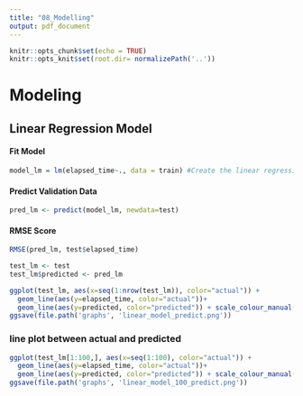 ```yaml
---
title: "08_Modelling"
output: pdf_document
---
```



```r
knitr::opts_chunk$set(echo = TRUE)
knitr::opts_knit$set(root.dir= normalizePath('..'))
```


# Modeling


## Linear Regression Model

#### Fit Model
```r
model_lm = lm(elapsed_time~., data = train) #Create the linear regression
```


#### Predict Validation Data
```r
pred_lm <- predict(model_lm, newdata=test)
```

#### RMSE Score


```r
RMSE(pred_lm, test$elapsed_time)
```

```r
test_lm <- test
test_lm$predicted <- pred_lm 
```


```r
ggplot(test_lm, aes(x=seq(1:nrow(test_lm)), color="actual")) + 
  geom_line(aes(y=elapsed_time, color="actual"))+
  geom_line(aes(y=predicted, color="predicted")) + scale_colour_manual(values= c("actual"="green", "predicted"="red"))
ggsave(file.path('graphs', 'linear_model_predict.png'))
```

### line plot between actual  and predicted
```r
ggplot(test_lm[1:100,], aes(x=seq(1:100), color="actual")) + 
  geom_line(aes(y=elapsed_time, color="actual"))+
  geom_line(aes(y=predicted, color="predicted")) + scale_colour_manual(values= c("actual"="green", "predicted"="red"))
ggsave(file.path('graphs', 'linear_model_100_predict.png'))
```


